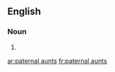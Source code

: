 ==English==

===Noun===
{{head|en|plural|head=[[paternal]] [[aunt]]s}}

# {{plural of|paternal aunt|lang=en}}

[[ar:paternal aunts]]
[[fr:paternal aunts]]